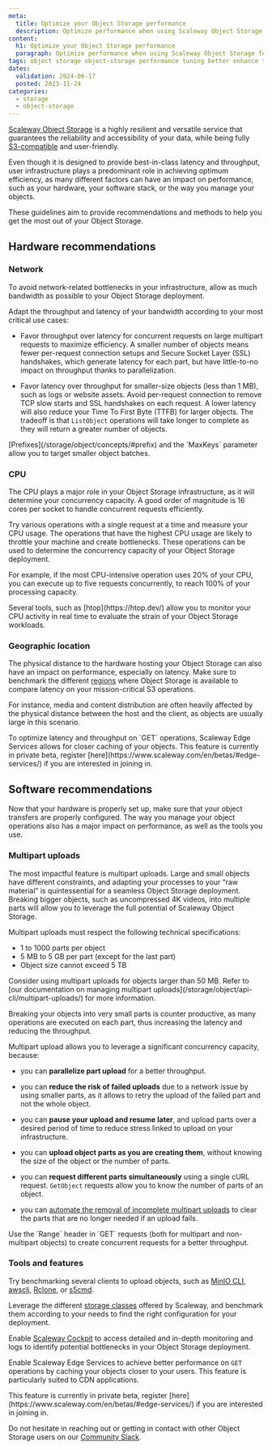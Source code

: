 ```yaml
---
meta:
  title: Optimize your Object Storage performance
  description: Optimize performance when using Scaleway Object Storage for your data.
content:
  h1: Optimize your Object Storage performance
  paragraph: Optimize performance when using Scaleway Object Storage for your data.
tags: object storage object-storage performance tuning better enhance throughput latency optimize
dates:
  validation: 2024-06-17
  posted: 2023-11-24
categories:
  - storage
  - object-storage
---
```


[Scaleway Object Storage](/storage/object/concepts/#object-storage) is a highly resilient and versatile service that guarantees the reliability and accessibility of your data, while being fully [S3-compatible](/storage/object/concepts/#s3) and user-friendly.

Even though it is designed to provide best-in-class latency and throughput, user infrastructure plays a predominant role in achieving optimum efficiency, as many different factors can have an impact on performance, such as your hardware, your software stack, or the way you manage your objects.

These guidelines aim to provide recommendations and methods to help you get the most out of your Object Storage.

## Hardware recommendations

### Network

To avoid network-related bottlenecks in your infrastructure, allow as much bandwidth as possible to your Object Storage deployment.

Adapt the throughput and latency of your bandwidth according to your most critical use cases:

- Favor throughput over latency for concurrent requests on large multipart requests to maximize efficiency. A smaller number of objects means fewer per-request connection setups and Secure Socket Layer (SSL) handshakes, which generate latency for each part, but have little-to-no impact on throughput thanks to parallelization.

- Favor latency over throughput for smaller-size objects (less than 1 MB), such as logs or website assets. Avoid per-request connection to remove TCP slow starts and SSL handshakes on each request. A lower latency will also reduce your Time To First Byte (TTFB) for larger objects. The tradeoff is that `ListObject` operations will take longer to complete as they will return a greater number of objects. 

<Message type="tip">
  [Prefixes](/storage/object/concepts/#prefix) and the `MaxKeys` parameter allow you to target smaller object batches.
</Message>

### CPU

The CPU plays a major role in your Object Storage infrastructure, as it will determine your concurrency capacity. A good order of magnitude is 16 cores per socket to handle concurrent requests efficiently.

Try various operations with a single request at a time and measure your CPU usage. The operations that have the highest CPU usage are likely to throttle your machine and create bottlenecks. These operations can be used to determine the concurrency capacity of your Object Storage deployment.

For example, if the most CPU-intensive operation uses 20% of your CPU, you can execute up to five requests concurrently, to reach 100% of your processing capacity.

<Message type="tip">
  Several tools, such as [htop](https://htop.dev/) allow you to monitor your CPU activity in real time to evaluate the strain of your Object Storage workloads.
</Message>

### Geographic location

The physical distance to the hardware hosting your Object Storage can also have an impact on performance, especially on latency. Make sure to benchmark the different [regions](/storage/object/concepts/##region-and-availability-zone) where Object Storage is available to compare latency on your mission-critical S3 operations.

For instance, media and content distribution are often heavily affected by the physical distance between the host and the client, as objects are usually large in this scenario.

<Message type="tip">
To optimize latency and throughput on `GET` operations, Scaleway Edge Services allows for closer caching of your objects. This feature is currently in private beta, register [here](https://www.scaleway.com/en/betas/#edge-services/) if you are interested in joining in.
</Message>

## Software recommendations

Now that your hardware is properly set up, make sure that your object transfers are properly configured. The way you manage your object operations also has a major impact on performance, as well as the tools you use.

### Multipart uploads

The most impactful feature is multipart uploads. Large and small objects have different constraints, and adapting your processes to your “raw material” is quintessential for a seamless Object Storage deployment. Breaking bigger objects, such as uncompressed 4K videos, into multiple parts will allow you to leverage the full potential of Scaleway Object Storage.

Multipart uploads must respect the following technical specifications:

- 1 to 1000 parts per object
- 5 MB to 5 GB per part (except for the last part)
- Object size cannot exceed 5 TB

<Message type="tip">
  Consider using multipart uploads for objects larger than 50 MB. Refer to [our documentation on managing multipart uploads](/storage/object/api-cli/multipart-uploads/) for more information.
</Message>

Breaking your objects into very small parts is counter productive, as many operations are executed on each part, thus increasing the latency and reducing the throughput.

Multipart upload allows you to leverage a significant concurrency capacity, because:

- you can **parallelize part upload** for a better throughput.

- you can **reduce the risk of failed uploads** due to a network issue by using smaller parts, as it allows to retry the upload of the failed part and not the whole object.

- you can **pause your upload and resume later**, and upload parts over a desired period of time to reduce stress linked to upload on your infrastructure.

- you can **upload object parts as you are creating them**, without knowing the size of the object or the number of parts.

- you can **request different parts simultaneously** using a single cURL request. `GetObject` requests allow you to know the number of parts of an object.

- you can [automate the removal of incomplete multipart uploads](/storage/object/api-cli/multipart-uploads/#aborting-a-multipart-upload) to clear the parts that are no longer needed if an upload fails.

<Message type="tip">
Use the `Range` header in `GET` requests (both for multipart and non-multipart objects) to create concurrent requests for a better throughput.
</Message>

### Tools and features

Try benchmarking several clients to upload objects, such as [MinIO CLI](/storage/object/api-cli/installing-minio-client/), [awscli](/storage/object/api-cli/object-storage-aws-cli/), [Rclone](/storage/object/api-cli/installing-rclone/), or [s5cmd](https://github.com/peak/s5cmd/).

Leverage the different [storage classes](/storage/object/concepts/#storage-class) offered by Scaleway, and benchmark them according to your needs to find the right configuration for your deployment.

Enable [Scaleway Cockpit](/observability/cockpit/quickstart/) to access detailed and in-depth monitoring and logs to identify potential bottlenecks in your Object Storage deployment.

Enable Scaleway Edge Services to achieve better performance on `GET` 
operations by caching your objects closer to your users. This feature is particularly suited to CDN applications.

<Message type="note">
This feature is currently in private beta, register [here](https://www.scaleway.com/en/betas/#edge-services/) if you are interested in joining in.
</Message>

Do not hesitate in reaching out or getting in contact with other Object Storage users on our [Community Slack](https://slack.scaleway.com/).